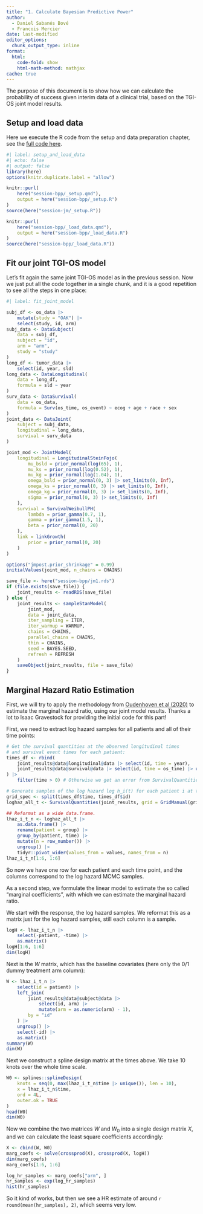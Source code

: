 ```yaml
---
title: "1. Calculate Bayesian Predictive Power"
author:
  - Daniel Sabanés Bové
  - Francois Mercier
date: last-modified
editor_options: 
  chunk_output_type: inline
format:
  html:
    code-fold: show
    html-math-method: mathjax
cache: true
---
```


The purpose of this document is to show how we can calculate the probability of success given interim data of a clinical trial, based on the TGI-OS joint model results.

## Setup and load data

Here we execute the R code from the setup and data preparation chapter, see the [full code here](0_setup.qmd).

```r
#| label: setup_and_load_data
#| echo: false
#| output: false
library(here)
options(knitr.duplicate.label = "allow")

knitr::purl(
    here("session-bpp/_setup.qmd"),
    output = here("session-bpp/_setup.R")
)
source(here("session-jm/_setup.R"))

knitr::purl(
    here("session-bpp/_load_data.qmd"),
    output = here("session-bpp/_load_data.R")
)
source(here("session-bpp/_load_data.R"))
```

## Fit our joint TGI-OS model

Let's fit again the same joint TGI-OS model as in the previous session. Now we just put all the code together in a single chunk, and it is a good repetition to see all the steps in one place:

```r
#| label: fit_joint_model

subj_df <- os_data |>
    mutate(study = "OAK") |>
    select(study, id, arm)
subj_data <- DataSubject(
    data = subj_df,
    subject = "id",
    arm = "arm",
    study = "study"
)
long_df <- tumor_data |>
    select(id, year, sld)
long_data <- DataLongitudinal(
    data = long_df,
    formula = sld ~ year
)
surv_data <- DataSurvival(
    data = os_data,
    formula = Surv(os_time, os_event) ~ ecog + age + race + sex
)
joint_data <- DataJoint(
    subject = subj_data,
    longitudinal = long_data,
    survival = surv_data
)

joint_mod <- JointModel(
    longitudinal = LongitudinalSteinFojo(
        mu_bsld = prior_normal(log(65), 1),
        mu_ks = prior_normal(log(0.52), 1),
        mu_kg = prior_normal(log(1.04), 1),
        omega_bsld = prior_normal(0, 3) |> set_limits(0, Inf),
        omega_ks = prior_normal(0, 3) |> set_limits(0, Inf),
        omega_kg = prior_normal(0, 3) |> set_limits(0, Inf),
        sigma = prior_normal(0, 3) |> set_limits(0, Inf)
    ),
    survival = SurvivalWeibullPH(
        lambda = prior_gamma(0.7, 1),
        gamma = prior_gamma(1.5, 1),
        beta = prior_normal(0, 20)
    ),
    link = linkGrowth(
        prior = prior_normal(0, 20)
    )
)

options("jmpost.prior_shrinkage" = 0.99)
initialValues(joint_mod, n_chains = CHAINS)

save_file <- here("session-bpp/jm1.rds")
if (file.exists(save_file)) {
    joint_results <- readRDS(save_file)
} else {
    joint_results <- sampleStanModel(
        joint_mod,
        data = joint_data,
        iter_sampling = ITER,
        iter_warmup = WARMUP,
        chains = CHAINS,
        parallel_chains = CHAINS,
        thin = CHAINS,
        seed = BAYES.SEED,
        refresh = REFRESH
    )
    saveObject(joint_results, file = save_file)
}
```

## Marginal Hazard Ratio Estimation

First, we will try to apply the methodology from [Oudenhoven et al (2020)](https://onlinelibrary.wiley.com/doi/10.1002/sim.8713) to estimate the marginal hazard ratio, using our joint model results.
Thanks a lot to Isaac Gravestock for providing the initial code for this part!

First, we need to extract log hazard samples for all patients and all of their time points:

```r
# Get the survival quantities at the observed longitudinal times
# and survival event times for each patient:
times_df <- rbind(
    joint_results@data@longitudinal@data |> select(id, time = year),
    joint_results@data@survival@data |> select(id, time = os_time) |> unique()
) |>
    filter(time > 0) # Otherwise we get an error from SurvivalQuantities() below.

# Generate samples of the log hazard log h_i(t) for each patient i at these time points t.
grid_spec <- split(times_df$time, times_df$id)
loghaz_all_t <- SurvivalQuantities(joint_results, grid = GridManual(grid_spec), type = "loghaz")

## Reformat as a wide data.frame.
lhaz_i_t_n <- loghaz_all_t |>
    as.data.frame() |>
    rename(patient = group) |>
    group_by(patient, time) |>
    mutate(n = row_number()) |>
    ungroup() |>
    tidyr::pivot_wider(values_from = values, names_from = n)
lhaz_i_t_n[1:6, 1:6]
```

So now we have one row for each patient and each time point, and the columns correspond to the log hazard MCMC samples.

As a second step, we formulate the linear model to estimate the so called "marginal coefficients", with which we can estimate the marginal hazard ratio. 

We start with the response, the log hazard samples. We reformat this as a matrix just for the log hazard samples, still each column is a sample.

```r
logH <- lhaz_i_t_n |>
    select(-patient, -time) |>
    as.matrix()
logH[1:6, 1:6]
dim(logH)
```

Next is the $W$ matrix, which has the baseline covariates (here only the 0/1 dummy treatment arm column):

```r
W <- lhaz_i_t_n |>
    select(id = patient) |>
    left_join(
        joint_results@data@subject@data |>
            select(id, arm) |>
            mutate(arm = as.numeric(arm) - 1),
        by = "id"
    ) |>
    ungroup() |>
    select(-id) |>
    as.matrix()
summary(W)
dim(W)
```

Next we construct a spline design matrix at the times above. We take 10 knots over the whole time scale.

```r
W0 <- splines::splineDesign(
    knots = seq(0, max(lhaz_i_t_n$time |> unique()), len = 10),
    x = lhaz_i_t_n$time,
    ord = 4L,
    outer.ok = TRUE
)
head(W0)
dim(W0)
```

Now we combine the two matrices $W$ and $W_0$ into a single design matrix $X$, and we can calculate the least square coefficients accordingly:

```r
X <- cbind(W, W0)
marg_coefs <- solve(crossprod(X), crossprod(X, logH))
dim(marg_coefs)
marg_coefs[1:6, 1:6]

log_hr_samples <- marg_coefs["arm", ]
hr_samples <- exp(log_hr_samples)
hist(hr_samples)
```

So it kind of works, but then we see a HR estimate of around `r round(mean(hr_samples), 2)`, which seems very low.

